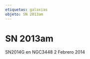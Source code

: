```yaml
---
etiquetas: galaxias
objeto: SN 2013am
---
```


# SN 2013am

<Imagen
  src="registro/sn2013-am_20140202_1_sn2014g_20140202_i88.jpg"
  fecha="20140202"
/>

SN2014G en NGC3448 2 Febrero 2014